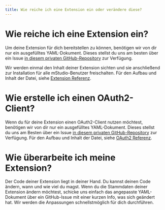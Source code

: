 ```yaml
---
title: Wie reiche ich eine Extension ein oder verändere diese?
---
```


# Wie reiche ich eine Extension ein?

Um deine Extension für dich bereitstellen zu können, benötigen wir von dir nur ein ausgefülltes YAML-Dokument.
Dieses stellst du uns am besten über ein Issue [in diesem privaten GitHub-Repository](https://github.com/mittwald/contributor-support) zur Verfügung.

Wir werden einmal den Inhalt deiner Extension sichten und sie anschließend zur Installation für alle mStudio-Benutzer freischalten.
Für den Aufbau und Inhalt der Datei, siehe [Extension Referenz](../../reference/extensions).

# Wie erstelle ich einen OAuth2-Client?

Wenn du für deine Extension einen OAuth2-Client nutzen möchtest, benötigen wir von dir nur ein ausgefülltes YAML-Dokument.
Dieses stellst du uns am Besten über ein Issue [in diesem privaten GitHub-Repository](https://github.com/mittwald/contributor-support) zur Verfügung.
Für den Aufbau und Inhalt der Datei, siehe [OAuth2 Referenz](../../reference/oauth2).

# Wie überarbeite ich meine Extension?

Der Code deiner Extension liegt in deiner Hand.
Du kannst deinen Code ändern, wann und wie viel du magst.
Wenn du die Stammdaten deiner Extension ändern möchtest, schicke uns einfach das angepasste YAML-Dokument über ein GitHub-Issue mit einer kurzen Info, was sich geändert hat.
Wir werden die Anpassungen schnellstmöglich für dich durchführen.
